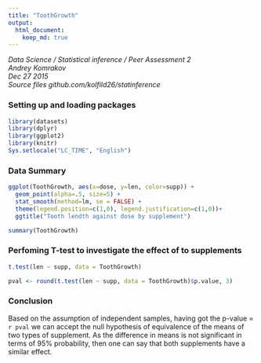 ```yaml
---
title: "ToothGrowth"
output: 
  html_document:
    keep_md: true
---
```

_Data Science / Statistical inference / Peer Assessment 2_   
_Andrey Komrakov_  
_Dec 27 2015_  
_Source files github.com/kolfild26/statinference_  

### Setting up and loading packages
```r
library(datasets)
library(dplyr)
library(ggplot2)
library(knitr)
Sys.setlocale("LC_TIME", "English")
```

### Data Summary
```r
ggplot(ToothGrowth, aes(x=dose, y=len, color=supp)) +
  geom_point(alpha=.5, size=5) +
  stat_smooth(method=lm, se = FALSE) +
  theme(legend.position=c(1,0), legend.justification=c(1,0))+ 
  ggtitle("Tooth lendth against dose by supplement")

summary(ToothGrowth)

```

### Perfoming T-test to investigate the effect of to supplements

```r
t.test(len ~ supp, data = ToothGrowth)

```

```r
pval <- round(t.test(len ~ supp, data = ToothGrowth)$p.value, 3)
```

### Conclusion
Based on the assumption of independent samples, having got the p-value = `r pval` we can accept the null hypothesis of equivalence of the means of two types of supplement. As the difference in means is not significant in terms of 95% probability, then one can say that both supplements have a similar effect.

